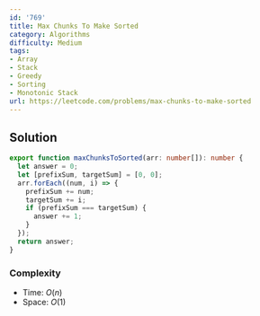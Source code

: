 ```yaml
---
id: '769'
title: Max Chunks To Make Sorted
category: Algorithms
difficulty: Medium
tags:
- Array
- Stack
- Greedy
- Sorting
- Monotonic Stack
url: https://leetcode.com/problems/max-chunks-to-make-sorted
---
```


## Solution

```typescript filename="solution.ts" copy
export function maxChunksToSorted(arr: number[]): number {
  let answer = 0;
  let [prefixSum, targetSum] = [0, 0];
  arr.forEach((num, i) => {
    prefixSum += num;
    targetSum += i;
    if (prefixSum === targetSum) {
      answer += 1;
    }
  });
  return answer;
}
```

### Complexity

- Time: $O(n)$
- Space: $O(1)$

